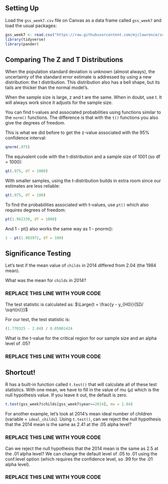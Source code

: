 ## Setting Up

Load the `gss_week7.csv` file on Canvas as a data frame called `gss_week7` and load the usual packages:

```r
gss_week7 <- read.csv("https://raw.githubusercontent.com/mjclawrence/soci385/master/data/gss_week7.csv")
library(tidyverse)
library(pander)
```


## Comparing The Z and T Distributions

When the population standard deviation is unknown (almost always), the uncertainty of the standard error estimate is addressed by using a new distribution: the t distribution. This distribution also has a bell shape, but its tails are thicker than the normal model’s.

When the sample size is large, z and t are the same. When in doubt, use t. It will always work since it adjusts for the sample size.

You can find t-values and associated probabilities using functions similar to the `norm()` functions. The difference is that with the `t()` functions you also give the degrees of freedom.


This is what we did before to get the z-value associated with the 95% confidence interval:
```r
qnorm(.975) 
```

The equivalent code with the t-distribution and a sample size of 1001 (so df = 1000):
```r
qt(.975, df = 1000)
```

With smaller samples, using the t-distribution builds in extra room since our estimates are less reliable: 
```r
qt(.975, df = 100)
```

To find the probabilities associated with t-values, use `pt()` which also requires degrees of freedom:
```r
pt(1.962339, df = 1000)
```

And 1 - pt() also works the same way as 1 - pnorm():
```r
1 - pt(1.983972, df = 100)
```


## Significance Testing

Let's test if the mean value of `childs` in 2014 differed from 2.04 (the 1984 mean).

What was the mean for `childs` in 2014?

### REPLACE THIS LINE WITH YOUR CODE


The test statistic is calculated as: 
$\Large{t = \frac{y - y_{H0}}{SD/ \sqrt{n}}}$

For our test, the test statistic is:

```r
(1.770325 - 2.04) / 0.05801424
```

What is the t-value for the critical region for our sample size and an alpha level of .05?

### REPLACE THIS LINE WITH YOUR CODE ###


## Shortcut!

R has a built-in function called `t.test()` that will calculate all of these test statistics. With one mean, we have to fill in the value of mu ($\mu$) which is the null hypothesis value. If you leave it out, the default is zero.

```r
t.test(gss_week7$childs[gss_week7$year==2014], mu = 2.04)
```

For another example, let's look at 2014's mean ideal number of children (variable = `ideal_childs`). Using `t.test()`, can we reject the null hypothesis that the 2014 mean is the same as 2.41 at the .05 alpha level?

### REPLACE THIS LINE WITH YOUR CODE


Can we reject the null hypothesis that the 2014 mean is the same as 2.5 at the .01 alpha level? We can change the default level of .05 to .01 using the conf.level option (which requires the confidence level, so .99 for the .01 alpha level).

### REPLACE THIS LINE WITH YOUR CODE
